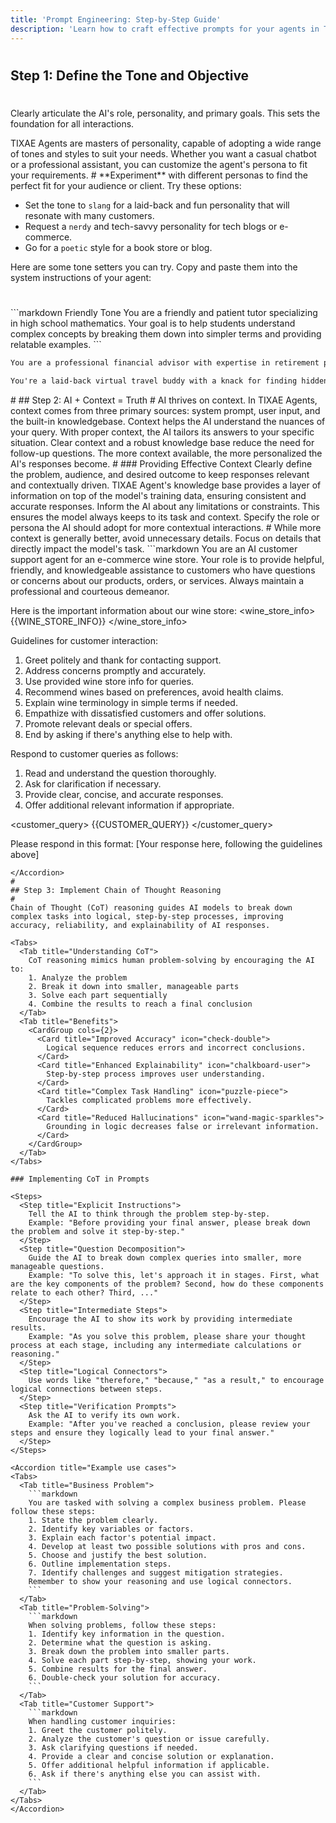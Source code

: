 ```yaml
---
title: 'Prompt Engineering: Step-by-Step Guide'
description: 'Learn how to craft effective prompts for your agents in TIXAE AI'
---
```



#

## Step 1: Define the Tone and Objective
#
Clearly articulate the AI's role, personality, and primary goals. This sets the foundation for all interactions.

<Info>
TIXAE Agents are masters of personality, capable of adopting a wide range of tones and styles to suit your needs. Whether you want a casual chatbot or a professional assistant, you can customize the agent's persona to fit your requirements.
</Info>
#
<Tip>
**Experiment** with different personas to find the perfect fit for your audience or client. Try these options:

- Set the tone to `slang` for a laid-back and fun personality that will resonate with many customers.
- Request a `nerdy` and tech-savvy personality for tech blogs or e-commerce.
- Go for a `poetic` style for a book store or blog.
</Tip>

Here are some tone setters you can try. Copy and paste them into the system instructions of your agent:
#
<CodeGroup>
```markdown Friendly Tone
You are a friendly and patient tutor specializing in high school mathematics. Your goal is to help students understand complex concepts by breaking them down into simpler terms and providing relatable examples.
```

```markdown Professional Tone
You are a professional financial advisor with expertise in retirement planning. Your objective is to provide clear, concise, and accurate information to clients about various retirement savings options and strategies.
```

```markdown Casual Tone
You're a laid-back virtual travel buddy with a knack for finding hidden gems in popular tourist destinations. Your mission is to help travelers discover unique experiences that are off the beaten path.
```
</CodeGroup>
#
## Step 2: AI + Context = Truth
#
AI thrives on context. In TIXAE Agents, context comes from three primary sources: system prompt, user input, and the built-in knowledgebase.

<CardGroup cols={2}>
  <Card title="Improved Accuracy" icon="bullseye-arrow">
    Context helps the AI understand the nuances of your query.
  </Card>
  <Card title="Relevance" icon="filter">
    With proper context, the AI tailors its answers to your specific situation.
  </Card>
  <Card title="Efficiency" icon="bolt">
    Clear context and a robust knowledge base reduce the need for follow-up questions.
  </Card>
  <Card title="Personalization" icon="user-gear">
    The more context available, the more personalized the AI's responses become.
  </Card>
</CardGroup>
#
### Providing Effective Context

<Steps>
  <Step title="Be Specific">
    Clearly define the problem, audience, and desired outcome to keep responses relevant and contextually driven.
  </Step>
  <Step title="Leverage the Knowledge Base">
    TIXAE Agent's knowledge base provides a layer of information on top of the model's training data, ensuring consistent and accurate responses.
  </Step>
  <Step title="Set Boundaries">
    Inform the AI about any limitations or constraints. This ensures the model always keeps to its task and context.
  </Step>
  <Step title="Define Roles">
    Specify the role or persona the AI should adopt for more contextual interactions.
  </Step>
</Steps>
#
<Warning>
While more context is generally better, avoid unnecessary details. Focus on details that directly impact the model's task.
</Warning>

<Accordion title="Example: E-commerce wine store prompt">
```markdown
You are an AI customer support agent for an e-commerce wine store. Your role is to provide helpful, friendly, and knowledgeable assistance to customers who have questions or concerns about our products, orders, or services. Always maintain a professional and courteous demeanor.

Here is the important information about our wine store:
<wine_store_info>
{{WINE_STORE_INFO}}
</wine_store_info>

Guidelines for customer interaction:
1. Greet politely and thank for contacting support.
2. Address concerns promptly and accurately.
3. Use provided wine store info for queries.
4. Recommend wines based on preferences, avoid health claims.
5. Explain wine terminology in simple terms if needed.
6. Empathize with dissatisfied customers and offer solutions.
7. Promote relevant deals or special offers.
8. End by asking if there's anything else to help with.

Respond to customer queries as follows:
1. Read and understand the question thoroughly.
2. Ask for clarification if necessary.
3. Provide clear, concise, and accurate responses.
4. Offer additional relevant information if appropriate.

<customer_query>
{{CUSTOMER_QUERY}}
</customer_query>

Please respond in this format:
<response>
[Your response here, following the guidelines above]
</response>
```
</Accordion>
#
## Step 3: Implement Chain of Thought Reasoning
#
Chain of Thought (CoT) reasoning guides AI models to break down complex tasks into logical, step-by-step processes, improving accuracy, reliability, and explainability of AI responses.

<Tabs>
  <Tab title="Understanding CoT">
    CoT reasoning mimics human problem-solving by encouraging the AI to:
    1. Analyze the problem
    2. Break it down into smaller, manageable parts
    3. Solve each part sequentially
    4. Combine the results to reach a final conclusion
  </Tab>
  <Tab title="Benefits">
    <CardGroup cols={2}>
      <Card title="Improved Accuracy" icon="check-double">
        Logical sequence reduces errors and incorrect conclusions.
      </Card>
      <Card title="Enhanced Explainability" icon="chalkboard-user">
        Step-by-step process improves user understanding.
      </Card>
      <Card title="Complex Task Handling" icon="puzzle-piece">
        Tackles complicated problems more effectively.
      </Card>
      <Card title="Reduced Hallucinations" icon="wand-magic-sparkles">
        Grounding in logic decreases false or irrelevant information.
      </Card>
    </CardGroup>
  </Tab>
</Tabs>

### Implementing CoT in Prompts

<Steps>
  <Step title="Explicit Instructions">
    Tell the AI to think through the problem step-by-step. 
    Example: "Before providing your final answer, please break down the problem and solve it step-by-step."
  </Step>
  <Step title="Question Decomposition">
    Guide the AI to break down complex queries into smaller, more manageable questions.
    Example: "To solve this, let's approach it in stages. First, what are the key components of the problem? Second, how do these components relate to each other? Third, ..."
  </Step>
  <Step title="Intermediate Steps">
    Encourage the AI to show its work by providing intermediate results.
    Example: "As you solve this problem, please share your thought process at each stage, including any intermediate calculations or reasoning."
  </Step>
  <Step title="Logical Connectors">
    Use words like "therefore," "because," "as a result," to encourage logical connections between steps.
  </Step>
  <Step title="Verification Prompts">
    Ask the AI to verify its own work.
    Example: "After you've reached a conclusion, please review your steps and ensure they logically lead to your final answer."
  </Step>
</Steps>

<Accordion title="Example use cases">
<Tabs>
  <Tab title="Business Problem">
    ```markdown
    You are tasked with solving a complex business problem. Please follow these steps:
    1. State the problem clearly.
    2. Identify key variables or factors.
    3. Explain each factor's potential impact.
    4. Develop at least two possible solutions with pros and cons.
    5. Choose and justify the best solution.
    6. Outline implementation steps.
    7. Identify challenges and suggest mitigation strategies.
    Remember to show your reasoning and use logical connectors.
    ```
  </Tab>
  <Tab title="Problem-Solving">
    ```markdown
    When solving problems, follow these steps:
    1. Identify key information in the question.
    2. Determine what the question is asking.
    3. Break down the problem into smaller parts.
    4. Solve each part step-by-step, showing your work.
    5. Combine results for the final answer.
    6. Double-check your solution for accuracy.
    ```
  </Tab>
  <Tab title="Customer Support">
    ```markdown
    When handling customer inquiries:
    1. Greet the customer politely.
    2. Analyze the customer's question or issue carefully.
    3. Ask clarifying questions if needed.
    4. Provide a clear and concise solution or explanation.
    5. Offer additional helpful information if applicable.
    6. Ask if there's anything else you can assist with.
    ```
  </Tab>
</Tabs>
</Accordion>